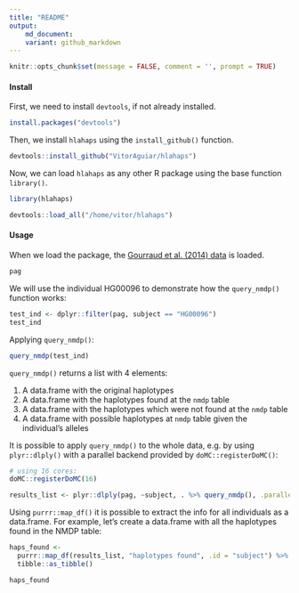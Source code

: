 ```yaml
---
title: "README"
output: 
    md_document:
    variant: github_markdown
---
```


```r
knitr::opts_chunk$set(message = FALSE, comment = '', prompt = TRUE)
```

#### Install

First, we need to install `devtools`, if not already installed.

```r
install.packages("devtools")
```

Then, we install `hlahaps` using the `install_github()` function.
```r
devtools::install_github("VitorAguiar/hlahaps")
```

Now, we can load `hlahaps` as any other R package using the base function `library()`.

```r
library(hlahaps)
```

```r
devtools::load_all("/home/vitor/hlahaps")
```

#### Usage

When we load the package, the [Gourraud et al. (2014) data](http://dx.doi.org/10.1371/journal.pone.0097282) is loaded. 

```r
pag
```

We will use the individual HG00096 to demonstrate how the `query_nmdp()` function works:

```r
test_ind <- dplyr::filter(pag, subject == "HG00096")
test_ind
```

Applying `query_nmdp()`:

```r
query_nmdp(test_ind)
```

`query_nmdp()` returns a list with 4 elements:

1. A data.frame with the original haplotypes
2. A data.frame with the haplotypes found at the `nmdp` table
3. A data.frame with the haplotypes which were not found at the `nmdp` table
4. A data.frame with possible haplotypes at `nmdp` table given the individual's alleles

It is possible to apply `query_nmdp()` to the whole data, e.g. by using `plyr::dlply()` with a parallel backend provided by `doMC::registerDoMC()`:

```r
# using 16 cores:
doMC::registerDoMC(16)

results_list <- plyr::dlply(pag, ~subject, . %>% query_nmdp(), .parallel = TRUE)
```

Using `purrr::map_df()` it is possible to extract the info for all individuals as a data.frame. 
For example, let's create a data.frame with all the haplotypes found in the NMDP table:

```r
haps_found <- 
  purrr::map_df(results_list, "haplotypes found", .id = "subject") %>%
  tibble::as_tibble()

haps_found
```
